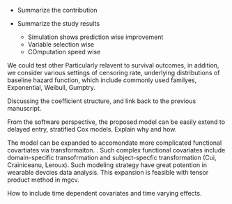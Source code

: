 \section{Discussion}

- Summarize the contribution

- Summarize the study results
  - Simulation shows prediction wise improvement
  - Variable selection wise
  - COmputation speed wise

We could test other Particularly relavent to survival outcomes, in addition, we consider various settings of censoring rate, underlying distributions of baseline hazard function, which include commonly used familyes, Exponential, Weibull, Gumptry.

Discussing the coefficient structure, and link back to the previous manuscript.

From the software perspective, the proposed model can be easily extend to delayed entry, stratified Cox models. Explain why and how.


The model can be expanded to accomondate more complicated functional covartiates via transformaiton. . Such complex functional covariates include domain-specific transofrmation and subject-specfic transformation (Cui, Crainiceanu, Leroux). Such modeling strategy have great potention in wearable devcies data analysis. This expansion is feasible with tensor product method in mgcv.


How to include time dependent covariates and time varying effects.




